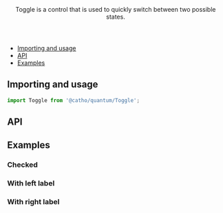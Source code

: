 


<Meta title="Forms/Toggle" component={Toggle}  />

<Header title="Toggle">
    Toggle is a control that is used to quickly switch
    between two possible states.
</Header>

- [Importing and usage](#importing)
- [API](#api)
- [Examples](#examples)

## <a id="importing"></a>Importing and usage

```js
import Toggle from '@catho/quantum/Toggle';
```

<Canvas>
  <Story of={Default}/>
</Canvas>

## <a id="api"></a>API

<ArgsTable of={Toggle} />

## <a id="examples"></a>Examples

### Checked

<Canvas>
  <Story of={Checked}/>
</Canvas>

### With left label

<Canvas>
  <Story of={WithLeftLabel}/>
</Canvas>

### With right label

<Canvas>
  <Story of={WithRightLabel}/>
</Canvas>


<EvaluationForm componentName="Toggle" />
